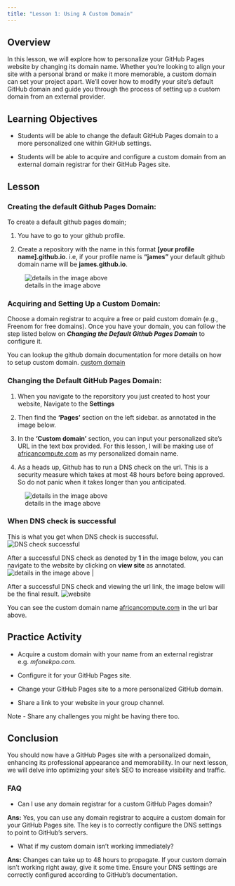 ```yaml
---
title: "Lesson 1: Using A Custom Domain"
---
```


## Overview

In this lesson, we will explore how to personalize your GitHub Pages website by changing its domain name. Whether you're looking to align your site with a personal brand or make it more memorable, a custom domain can set your project apart. We'll cover how to modify your site's default GitHub domain and guide you through the process of setting up a custom domain from an external provider.

## Learning Objectives

-   Students will be able to change the default GitHub Pages domain to a more personalized one within GitHub settings.

-   Students will be able to acquire and configure a custom domain from an external domain registrar for their GitHub Pages site.

## Lesson

### Creating the default Github Pages Domain:

To create a default github pages domain;

1.  You have to go to your github profile.

2.  Create a repository with the name in this format **\[your profile name\].github.io**. i.e, if your profile name is **"james"** your default github domain name will be **james.github.io**.

![details in the image above](./lesson_images/0.png)

### Acquiring and Setting Up a Custom Domain:

Choose a domain registrar to acquire a free or paid custom domain (e.g., Freenom for free domains). Once you have your domain, you can follow the step listed below on ***Changing the Default Github Pages Domain*** to configure it.

You can lookup the github domain documentation for more details on how to setup custom domain. [custom domain](https://docs.github.com/en/pages/configuring-a-custom-domain-for-your-github-pages-site/managing-a-custom-domain-for-your-github-pages-site)

### Changing the Default GitHub Pages Domain:

1.  When you navigate to the reporsitory you just created to host your website, Navigate to the **Settings**

2.  Then find the **'Pages'** section on the left sidebar. as annotated in the image below.

3.  In the **'Custom domain'** section, you can input your personalized site's URL in the text box provided. For this lesson, I will be making use of [africancompute.com](https://africacompute.com/) as my personalized domain name.

4.  As a heads up, Github has to run a DNS check on the url. This is a security measure which takes at most 48 hours before being approved. So do not panic when it takes longer than you anticipated.

![details in the image above](./lesson_images/1.png)

### When DNS check is successful

This is what you get when DNS check is successful. ![DNS check successful](./lesson_images/image4.png)

After a successful DNS check as denoted by **1** in the image below, you can navigate to the website by clicking on **view site** as annotated. ![details in the image above](./lesson_images/image7.png) \|

After a successful DNS check and viewing the url link, the image below will be the final result. ![website](./lesson_images/image8.png)

You can see the custom domain name [africancompute.com](https://africacompute.com/) in the url bar above.

## Practice Activity

-   Acquire a custom domain with your name from an external registrar e.g. *mfonekpo.com*.

-   Configure it for your GitHub Pages site.

-   Change your GitHub Pages site to a more personalized GitHub domain.

-   Share a link to your website in your group channel.

Note - Share any challenges you might be having there too.

## Conclusion

You should now have a GitHub Pages site with a personalized domain, enhancing its professional appearance and memorability. In our next lesson, we will delve into optimizing your site's SEO to increase visibility and traffic.

### FAQ

-   Can I use any domain registrar for a custom GitHub Pages domain?

**Ans:** Yes, you can use any domain registrar to acquire a custom domain for your GitHub Pages site. The key is to correctly configure the DNS settings to point to GitHub's servers.

-   What if my custom domain isn't working immediately?

**Ans:** Changes can take up to 48 hours to propagate. If your custom domain isn't working right away, give it some time. Ensure your DNS settings are correctly configured according to GitHub's documentation.